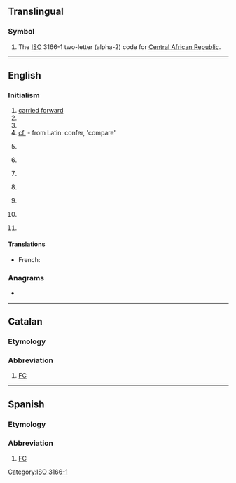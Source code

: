 {{also|cf|Cf|cF|cf.|c.f.|.cf}}
==Translingual==

===Symbol===
{{head|mul|symbol}}
# The [[ISO]] 3166-1 two-letter (alpha-2) code for [[Central African Republic]].

[[Category:ISO 3166-1]]

----

==English==
{{wikipedia}}

===Initialism===
{{rfc-header|Initialism}}
{{head|en|initialism}}

# [[carried forward]]
# {{abbreviation of|Charlie Foxtrot|lang=en}}
# {{abbreviation of|cluster fuck|lang=en}}
# [[cf.]] - from Latin: confer, 'compare'
# {{lb|en|baseball}} {{abbreviation of|center field|lang=en}}
# {{lb|en|baseball}} {{abbreviation of|center fielder|lang=en}}
# {{lb|en|Canada|military}} {{abbreviation of|Canadian Forces|lang=en}}
# {{lb|en|computing}} {{abbreviation of|w:.NET Compact Framework|.NET Compact Framework|lang=en}}
# {{lb|en|computing}} {{abbreviation of|w:Collaborative filtering|Collaborative filtering|lang=en}}
# {{lb|en|finance}} {{abbreviation of|cash flow|lang=en}}
# {{lb|en|health}} {{abbreviation of|Cystic Fibrosis|lang=en}}

====Translations====
{{trans-top|Canadian Forces}}
* French: {{t+|fr|FC}}
{{trans-mid}}
{{trans-bottom}}

===Anagrams===
* {{anagrams|en|F.C.|FC}}

----

==Catalan==

===Etymology===
{{m|ca|[[club|Club]] de [[futbol|Futbol]]||Football Club}}

===Abbreviation===
{{rfc-header|Abbreviation}}
{{head|ca|abbreviation}}

# [[FC]] {{gloss|Football Club}}

----

==Spanish==

===Etymology===
{{m|es|[[club|Club]] de [[fútbol|Fútbol]]||Football Club}}

===Abbreviation===
{{rfc-header|Abbreviation}}
{{head|es|abbreviation}}

# [[FC]] {{gloss|Football Club}}